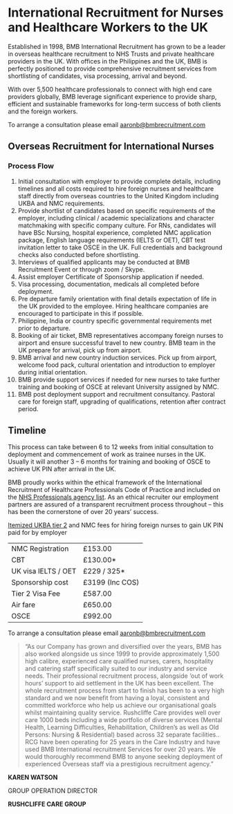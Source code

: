 <title>UK</title>

# International Recruitment for Nurses and Healthcare Workers to the UK

Established in 1998, BMB International Recruitment has grown to be a leader in overseas healthcare recruitment to NHS Trusts and private healthcare providers in the UK. With offices in the Philippines and the UK, BMB is perfectly positioned to provide comprehensive recruitment services from shortlisting of candidates, visa processing, arrival and beyond.

With over 5,500 healthcare professionals to connect with high end care providers globally, BMB leverage significant experience to provide sharp, efficient and sustainable frameworks for long-term success of both clients and the foreign workers.

To arrange a consultation please email [aaronb@bmbrecruitment.com](mailto:aaronb@bmbrecruitment.com)

## **Overseas Recruitment for International Nurses**

### **Process Flow**

1. Initial consultation with employer to provide complete details, including timelines and all costs required to hire foreign nurses and healthcare staff directly from overseas countries to the United Kingdom including UKBA and NMC requirements.
2. Provide shortlist of candidates based on specific requirements of the employer, including clinical / academic specializations and character matchmaking with specific company culture. For RNs, candidates will have BSc Nursing, hospital experience, completed NMC application package, English language requirements (IELTS or OET), CBT test invitation letter to take OSCE in the UK. Full credentials and background checks also conducted before shortlisting.
3. Interviews of qualified applicants may be conducted at BMB Recruitment Event or through zoom / Skype.
4. Assist employer Certificate of Sponsorship application if needed.
5. Visa processing, documentation, medicals all completed before deployment.
6. Pre departure family orientation with final details expectation of life in the UK provided to the employee. Hiring healthcare companies are encouraged to participate in this if possible.
7. Philippine, India or country specific governmental requirements met prior to departure.
8. Booking of air ticket, BMB representatives accompany foreign nurses to airport and ensure successful travel to new country. BMB team in the UK prepare for arrival, pick up from airport.
9. BMB arrival and new country induction services. Pick up from airport, welcome food pack, cultural orientation and introduction to employer during initial orientation.
10. BMB provide support services if needed for new nurses to take further training and booking of OSCE at relevant University assigned by NMC.
11. BMB post deployment support and recruitment consultancy. Pastoral care for foreign staff, upgrading of qualifications, retention after contract period.

## **Timeline**

This process can take between 6 to 12 weeks from initial consultation to deployment and commencement of work as trainee nurses in the UK. Usually it will another 3 – 6 months for training and booking of OSCE to achieve UK PIN after arrival in the UK.

BMB proudly works within the ethical framework of the International Recruitment of Healthcare Professionals Code of Practice and included on the [NHS Professionals agency list](https://www.nhsemployers.org/your-workforce/recruit/employer-led-recruitment/international-recruitment/uk-code-of-practice-for-international-recruitment/recruitment-agency-list/international). As an ethical recruiter our employment partners are assured of a transparent recruitment process throughout – this has been the cornerstone of over 20 years’ success.

[Itemized UKBA tier 2](https://assets.publishing.service.gov.uk/government/uploads/system/uploads/attachment_data/file/922967/Tier_2_Policy_Guidance_10_2020_v1.1.pdf) and NMC fees for hiring foreign nurses to gain UK PIN paid for by employer

|                     |                 |
| ---                 | ---             |
| NMC Registration    | £153.00         |
| CBT                 | £130.00*        |
| UK visa IELTS / OET | £229 / 325*     |
| Sponsorship cost    | £3199 (Inc COS) |
| Tier 2 Visa Fee     | £587.00         |
| Air fare            | £650.00         |
| OSCE                | £992.00         |


To arrange a consultation please email [aaronb@bmbrecruitment.com](mailto:aaronb@bmbrecruitment.com)

> “As our Company has grown and diversified over the years, BMB has also worked alongside us since 1999 to provide approximately 1,500 high calibre, experienced care qualified nurses, carers, hospitality and catering staff specifically suited to our industry and service needs. Their professional recruitment process, alongside ‘out of work hours’ support to aid settlement in the UK has been excellent. The whole recruitment process from start to finish has been to a very high standard and we now benefit from having a loyal, consistent and committed workforce who help us achieve our organisational goals whilst maintaining quality service.
Rushcliffe Care provides well over care 1000 beds including a wide portfolio of diverse services (Mental Health, Learning Difficulties, Rehabilitation, Children’s as well as Old Persons: Nursing & Residential) based across 32 separate facilities.. RCG have been operating for 25 years in the Care Industry and have used BMB International recruitment Services for over 20 years.
We would thoroughly recommend BMB to anyone seeking deployment of experienced Overseas staff via a prestigious recruitment agency.”

**KAREN WATSON**

GROUP OPERATION DIRECTOR

**RUSHCLIFFE CARE GROUP**
